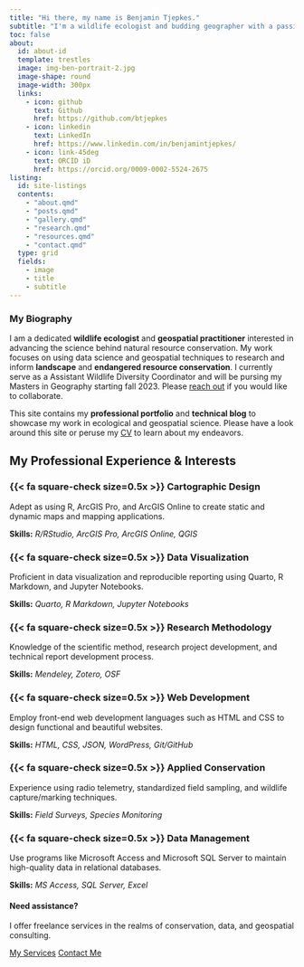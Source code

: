 ---
title: "Hi there, my name is Benjamin Tjepkes."
subtitle: "I'm a wildlife ecologist and budding geographer with a passion for data and conservation science."
toc: false
about:
  id: about-id
  template: trestles
  image: img-ben-portrait-2.jpg
  image-shape: round
  image-width: 300px
  links:
    - icon: github
      text: Github
      href: https://github.com/btjepkes
    - icon: linkedin
      text: LinkedIn
      href: https://www.linkedin.com/in/benjamintjepkes/
    - icon: link-45deg
      text: ORCID iD
      href: https://orcid.org/0009-0002-5524-2675
listing:
  id: site-listings
  contents:
    - "about.qmd"    
    - "posts.qmd"
    - "gallery.qmd"
    - "research.qmd"
    - "resources.qmd" 
    - "contact.qmd"  
  type: grid
  fields: 
    - image
    - title
    - subtitle
---


::: {#about-id}

### My Biography

I am a dedicated **wildlife ecologist** and **geospatial practitioner** interested in advancing the science behind natural resource conservation. My work focuses on using data science and geospatial techniques to research and inform **landscape** and **endangered resource conservation**. I currently serve as a Assistant Wildlife Diversity Coordinator and will be pursing my Masters in Geography starting fall 2023. Please [reach out](contact.qmd) if you would like to collaborate.

This site contains my **professional portfolio** and **technical blog** to showcase my work in ecological and geospatial science. Please have a look around this site or peruse my [CV](about.qmd) to learn about my endeavors.
:::


::: {#site-listings}

:::

::: {.content-block}

## My Professional Experience & Interests

::: {.features}

::: {.feature}
### {{< fa square-check size=0.5x >}} Cartographic Design
Adept as using R, ArcGIS Pro, and ArcGIS Online to create static and dynamic maps and mapping applications.

::: {.learn-more}
**Skills:** *R/RStudio, ArcGIS Pro, ArcGIS Online, QGIS*
:::
:::

::: {.feature}
### {{< fa square-check size=0.5x >}} Data Visualization
Proficient in data visualization and reproducible reporting using Quarto, R Markdown, and Jupyter Notebooks.

::: {.learn-more}
**Skills:** *Quarto, R Markdown, Jupyter Notebooks*
:::
:::

::: {.feature}
### {{< fa square-check size=0.5x >}} Research Methodology
Knowledge of the scientific method, research project development, and technical report development process.

::: {.learn-more}
**Skills:** *Mendeley, Zotero, OSF*
:::
:::

::: {.feature}
### {{< fa square-check size=0.5x >}} Web Development
Employ front-end web development languages such as HTML and CSS to design functional and beautiful websites.

::: {.learn-more}
**Skills:** *HTML, CSS, JSON, WordPress, Git/GitHub*
:::
:::

::: {.feature}
### {{< fa square-check size=0.5x >}} Applied Conservation
Experience using radio telemetry, standardized field sampling, and wildlife capture/marking techniques.

::: {.learn-more}
**Skills:** *Field Surveys, Species Monitoring*
:::
:::

::: {.feature}
### {{< fa square-check size=0.5x >}} Data Management
Use programs like Microsoft Access and Microsoft SQL Server to maintain high-quality data in relational databases.

::: {.learn-more}
**Skills:** *MS Access, SQL Server, Excel*
:::
:::

:::
:::


::: {.get-started .alt-background}
::: {.content-block}

#### **Need assistance?**

I offer freelance services in the realms of conservation, data, and geospatial consulting.

[My Services](https://www.upwork.com/freelancers/~016f69e22f5247fd31){.btn-action-primary  .btn-action .btn .btn-success .btn-lg role="button" style="margin-top: 1em;"} [Contact Me](contact.qmd){.btn-action-primary  .btn-action .btn .btn-success .btn-lg role="button" style="margin-top: 1em;"}

:::
:::
